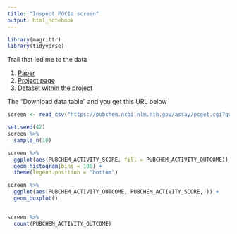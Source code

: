 ```yaml
---
title: "Inspect PGC1a screen"
output: html_notebook
---
```


```r
library(magrittr)
library(tidyverse)
```


Trail that led me to the data

1. [Paper](https://www.cell.com/cell/fulltext/S0092-8674(17)30249-0#secsectitle0075)
2. [Project page](https://pubchem.ncbi.nlm.nih.gov/bioassay/651721)
3. [Dataset within the project](https://pubchem.ncbi.nlm.nih.gov/bioassay/651723#section=Data-Table)

The "Download data table" and you get this URL below

```r
screen <- read_csv("https://pubchem.ncbi.nlm.nih.gov/assay/pcget.cgi?query=download&record_type=datatable&actvty=all&response_type=save&aid=651723")
```

```r
set.seed(42)
screen %>% 
  sample_n(10)
```


```r
screen %>%
  ggplot(aes(PUBCHEM_ACTIVITY_SCORE, fill = PUBCHEM_ACTIVITY_OUTCOME)) + 
  geom_histogram(bins = 100) + 
  theme(legend.position = "bottom")

screen %>%
  ggplot(aes(PUBCHEM_ACTIVITY_OUTCOME, PUBCHEM_ACTIVITY_SCORE, )) + 
  geom_boxplot()


screen %>%
  count(PUBCHEM_ACTIVITY_OUTCOME)


```

